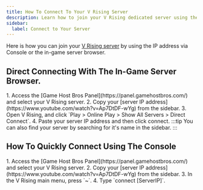 ```yaml
---
title: How To Connect To Your V Rising Server
description: Learn how to join your V Rising dedicated server using the IP address.
sidebar:
  label: Connect to Your Server
---
```


Here is how you can join your [V Rising server](https://www.gamehostbros.com/v-rising-server-hosting/) by using the IP address via Console or the in-game server browser.

## Direct Connecting With The In-Game Server Browser.

<Steps>
1. Access the [Game Host Bros Panel](https://panel.gamehostbros.com/) and select your V Rising server.
2. Copy your [server IP address](https://www.youtube.com/watch?v=Ap7DtDF-wYg) from the sidebar. 
3. Open V Rising, and click `Play > Online Play > Show All Servers > Direct Connect`.
4. Paste your server IP address and then click connect.
</Steps>
:::tip
You can also find your server by searching for it's name in the sidebar.
:::

## How To Quickly Connect Using The Console
<Steps>
1. Access the [Game Host Bros Panel](https://panel.gamehostbros.com/) and select your V Rising server.
2. Copy your [server IP address](https://www.youtube.com/watch?v=Ap7DtDF-wYg) from the sidebar. 
3. In the V Rising main menu, press `~`.
4. Type `connect [ServerIP]`.
</Steps>
